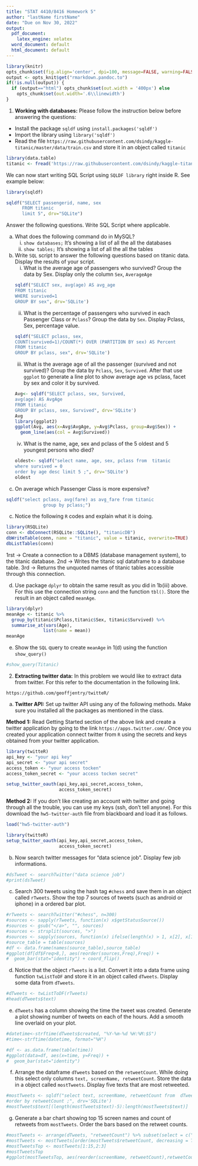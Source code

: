 ```yaml
---
title: "STAT 4410/8416 Homework 5"
author: "lastName firstName"
date: "Due on Nov 30, 2022"
output:
  pdf_document: 
    latex_engine: xelatex
  word_document: default
  html_document: default
---
```


```r
library(knitr)
opts_chunk$set(fig.align='center', dpi=100, message=FALSE, warning=FALSE, cache=TRUE)
output <- opts_knit$get("rmarkdown.pandoc.to")
if(!is.null(output)) {
  if (output=="html") opts_chunk$set(out.width = '400px') else
    opts_chunk$set(out.width='.6\\linewidth')
}
```

1. **Working with databases:** Please follow the instruction below before answering the questions:

* Install the package `sqldf` using `install.packages('sqldf')`
* Import the library using `library('sqldf')`
* Read the file `https://raw.githubusercontent.com/dsindy/kaggle-titanic/master/data/train.csv ` and store it in an object called `titanic`

```r
library(data.table)
titanic <- fread('https://raw.githubusercontent.com/dsindy/kaggle-titanic/master/data/train.csv')
```


We can now start writing SQL Script using `SQLDF library` right inside R. See example below:

```r
library(sqldf)

sqldf("SELECT passengerid, name, sex
      FROM titanic
      limit 5", drv="SQLite")
```


Answer the following questions. Write SQL Script where applicable.

a. What does the following command do in MySQL?
    i. `show databases;`
    It's showing a list of all the all the databases
    ii. `show tables;`
    It's showing a list of all the all the tables
b. Write `SQL` script to answer the following questions based on titanic data. Display the results of your script.
    i. What is the average age of passengers who survived? Group the data by Sex. Display only the column `Sex`, `AverageAge`
```r
sqldf("SELECT sex, avg(age) AS avg_age
FROM titanic
WHERE survived=1
GROUP BY sex", drv='SQLite')
```
    ii. What is the percentage of passengers who survived in each Passenger Class or `Pclass`? Group the data by `Sex`. Display Pclass, Sex, percentage value. 
```r
sqldf("SELECT pclass, sex,
COUNT(survived=1)/COUNT(*) OVER (PARTITION BY sex) AS Percent
FROM titanic
GROUP BY pclass, sex", drv='SQLite')
```
    iii. What is the average age of all the passenger (survived and not survived)? Group the data by `Pclass`, `Sex`, `Survived`. After that use `ggplot` to generate a line plot to show average age vs pclass, facet by sex and color it by survived.
```r
Avg<- sqldf("SELECT pclass, sex, Survived,
avg(age) AS AvgAge
FROM titanic
GROUP BY pclass, sex, Survived", drv='SQLite')
Avg
library(ggplot2)
ggplot(Avg, aes(x=Avg$AvgAge, y=Avg$Pclass, group=Avg$Sex)) +
  geom_line(aes(col = Avg$Survived))
```
    iv. What is the name, age, sex and pclass of the 5 oldest and 5 youngest persons who died?
```r
oldest<- sqldf("select name, age, sex, pclass from  titanic
where survived = 0
order by age desc limit 5 ;", drv='SQLite')
oldest
```   
    
v. On average which Passenger Class is more expensive?
```r
sqldf("select pclass, avg(fare) as avg_fare from titanic
              group by pclass;")
```

c. Notice the following `R` codes and explain what it is doing.
```r
library(RSQLite)
conn <- dbConnect(RSQLite::SQLite(), "titanicDB")
dbWriteTable(conn, name = "titanic", value = titanic, overwrite=TRUE)
dbListTables(conn)
```
1rst -> Create a connection to a DBMS (database management system), to the titanic database.
2nd -> Writes the titanic sql dataframe to a database table.
3rd -> Returns the unquoted names of titanic tables accessible through this connection.

d. Use package `dplyr` to obtain the same result as you did in 1b(iii) above. For this use the connection string `conn` and the function `tbl()`. Store the result in an object called `meanAge`.
```r
library(dplyr)
meanAge <- titanic %>%
  group_by(titanic$Pclass,titanic$Sex, titanic$Survived) %>% 
  summarise_at(vars(Age),
              list(name = mean))
meanAge
```

e. Show the `SQL` query to create `meanAge` in 1(d) using the function `show_query()`
```r
#show_query(Titanic)
```



2. **Extracting twitter data:** In this problem we would like to extract data from twitter. For this refer to the documentation in the following link.

`https://github.com/geoffjentry/twitteR/`

a. **Twitter API:** Set up twitter API using any of the following methods. Make sure you installed all the packages as mentioned in the class.

**Method 1:** Read Getting Started section of the above link and create a twitter application by going to the link `https://apps.twitter.com/`. Once you created your application connect twitter from `R` using the secrets and keys obtained from your twitter application. 


```r
library(twitteR)
api_key <- "your api key"  
api_secret <- "your api secret" 
access_token <- "your access tocken"
access_token_secret <- "your access tocken secret"

setup_twitter_oauth(api_key,api_secret,access_token,
                    access_token_secret)
```

**Method 2:** If you don't like creating an account with twitter and going through all the trouble, you can use my keys (ssh, don't tell anyone). For this download the `hw5-twitter-auth` file from blackboard and load it as follows.

```r
load("hw5-twitter-auth")

library(twitteR)
setup_twitter_oauth(api_key,api_secret,access_token,
                    access_token_secret)
```

b. Now search twitter messages for "data science job". Display few job informations.

```r
#dsTweet <- searchTwitter("data science job")
#print(dsTweet)
```


c. Search 300 tweets using the hash tag `#chess` and save them in an object called `rTweets`. Show the top 7 sources of tweets (such as android or iphone) in a ordered bar plot. 

```r
#rTweets <- searchTwitter("#chess", n=300)
#sources <- sapply(rTweets, function(x) x$getStatusSource())
#sources <- gsub("</a>", "", sources)
#sources <- strsplit(sources, ">")
#sources <- sapply(sources, function(x) ifelse(length(x) > 1, x[2], x[1]))
#source_table = table(sources)
#df <- data.frame(names(source_table),source_table)
#ggplot(df[df$Freq>8,], aes(reorder(sources,Freq),Freq)) +
#  geom_bar(stat="identity") + coord_flip()
```



d. Notice that the object `rTweets` is a list. Convert it into a data frame using function `twListToDF` and store it in an object called `dTweets`. Display some data from `dTweets`.
```r
#dTweets <- twListToDF(rTweets)
#head(dTweets$text)
```


e. `dTweets` has a column showing the time the tweet was created. Generate a plot showing number of tweets on each of the hours. Add a smooth line overlaid on your plot.
```r
#datetime<-strftime(dTweets$created, "%Y-%m-%d %H:%M:$S")
#time<-strftime(datetime, format="%H")

#df <- as.data.frame(table(time))
#ggplot(data=df, aes(x=time, y=Freq)) +
#  geom_bar(stat="identity")
```


f. Arrange the dataframe `dTweets` based on the `retweetCount`. While doing this select only columns `text, screenName, retweetCount`. Store the data in a object called `mostTweets`. Display five texts that are most retweeted.
```r
#mostTweets <- sqldf("select text, screenName, retweetCount from  dTweets
#order by retweetCount ;", drv='SQLite')
#mostTweets$text[(length(mostTweets$text)-5):length(mostTweets$text)]
```


g. Generate a bar chart showing top 15 screen names and count of retweets from `mostTweets`. Order the bars based on the retweet counts.
```r
#mostTweets <- arrange(dTweets, "retweetCount") %>% subset(select = c("text", "screenName", "retweetCount"))
#mostTweets <- mostTweets[order(mostTweets$retweetCount, decreasing = TRUE), ]
#mostTweetsTop <- mostTweets[1:15,2:3]
#mostTweetsTop
#ggplot(mostTweetsTop, aes(reorder(screenName, retweetCount),retweetCount)) + geom_bar(stat="identity") + coord_flip()
```

